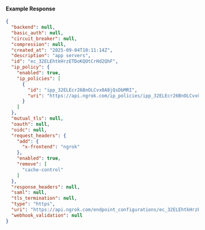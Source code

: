 
#### Example Response

```json
{
  "backend": null,
  "basic_auth": null,
  "circuit_breaker": null,
  "compression": null,
  "created_at": "2025-09-04T10:11:14Z",
  "description": "app servers",
  "id": "ec_32ELEhtkHrzETDoKQOtCrHd2QhF",
  "ip_policy": {
    "enabled": true,
    "ip_policies": [
      {
        "id": "ipp_32ELEcr26BnOLCvx0A8jQsDbMRI",
        "uri": "https://api.ngrok.com/ip_policies/ipp_32ELEcr26BnOLCvx0A8jQsDbMRI"
      }
    ]
  },
  "mutual_tls": null,
  "oauth": null,
  "oidc": null,
  "request_headers": {
    "add": {
      "x-frontend": "ngrok"
    },
    "enabled": true,
    "remove": [
      "cache-control"
    ]
  },
  "response_headers": null,
  "saml": null,
  "tls_termination": null,
  "type": "https",
  "uri": "https://api.ngrok.com/endpoint_configurations/ec_32ELEhtkHrzETDoKQOtCrHd2QhF",
  "webhook_validation": null
}
```
